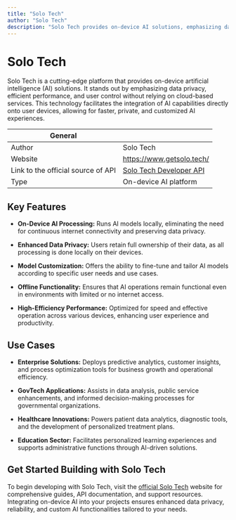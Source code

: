 ```yaml
---
title: "Solo Tech"
author: "Solo Tech"
description: "Solo Tech provides on-device AI solutions, emphasizing data privacy, efficiency, and user control without cloud dependence for fast, customized experiences."
---
```


# Solo Tech

Solo Tech is a cutting-edge platform that provides on-device artificial intelligence (AI) solutions. It stands out by emphasizing data privacy, efficient performance, and user control without relying on cloud-based services. This technology facilitates the integration of AI capabilities directly onto user devices, allowing for faster, private, and customized AI experiences.

| General     |                                                                  |
| ----------- | ---------------------------------------------------------------- |
| Author      | Solo Tech                                                    |
| Website     | https://www.getsolo.tech/                          |
| Link to the official source of API  | [Solo Tech Developer API](https://www.getsolo.tech/#features)                       |
| Type        | On-device AI platform                             |

## Key Features

- **On-Device AI Processing:** Runs AI models locally, eliminating the need for continuous internet connectivity and preserving data privacy.

- **Enhanced Data Privacy:** Users retain full ownership of their data, as all processing is done locally on their devices.

- **Model Customization:** Offers the ability to fine-tune and tailor AI models according to specific user needs and use cases.

- **Offline Functionality:** Ensures that AI operations remain functional even in environments with limited or no internet access.

- **High-Efficiency Performance:** Optimized for speed and effective operation across various devices, enhancing user experience and productivity.

## Use Cases

- **Enterprise Solutions:** Deploys predictive analytics, customer insights, and process optimization tools for business growth and operational efficiency.

- **GovTech Applications:** Assists in data analysis, public service enhancements, and informed decision-making processes for governmental organizations.

- **Healthcare Innovations:** Powers patient data analytics, diagnostic tools, and the development of personalized treatment plans.

- **Education Sector:** Facilitates personalized learning experiences and supports administrative functions through AI-driven solutions.

## Get Started Building with Solo Tech

To begin developing with Solo Tech, visit the [official Solo Tech](https://www.getsolo.tech/#features) website for comprehensive guides, API documentation, and support resources. Integrating on-device AI into your projects ensures enhanced data privacy, reliability, and custom AI functionalities tailored to your needs.






